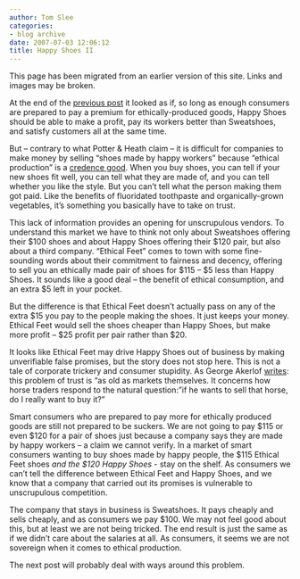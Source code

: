 ```yaml
---
author: Tom Slee
categories:
- blog archive
date: 2007-07-03 12:06:12
title: Happy Shoes II
---
```


::: {.callout-note}

This page has been migrated from an earlier version of this site. 
Links and images may be broken.

:::



				

At the end of the [previous post](http://whimsley.typepad.com/whimsley/2007/07/happy-shoes.html) it
looked as if, so long as enough consumers are prepared to
pay a premium for ethically-produced goods, Happy Shoes should be able
to make a profit, pay its workers better than Sweatshoes, and satisfy
customers all at the same time.




But -- contrary to what Potter & Heath claim -- it is difficult for companies to make money by selling
"shoes made by happy workers" because "ethical production" is a [credence good](http://en.wikipedia.org/wiki/Credence_good). When you buy shoes, you can tell if your new shoes fit well, you
can tell what they are made of, and you can tell whether you like the style. But you can't tell what the person making them got paid.
Like the benefits of fluoridated toothpaste and organically-grown vegetables,
it's something you basically have to take on trust.





This lack of information provides an opening for unscrupulous
vendors. To understand this market we have to think not only about Sweatshoes
offering their $100 shoes and about Happy Shoes offering their $120 pair, but
also about a third company. "Ethical Feet" comes to town
with some fine-sounding words about their commitment to fairness and decency,
offering to sell you an ethically made pair of shoes for $115 -- $5 less than
Happy Shoes. It sounds like a good deal -- the benefit of ethical consumption, and an extra $5 left in your pocket.   






But the difference is that Ethical Feet doesn't
actually pass on any of the extra $15 you pay to the people making the
shoes. It just keeps your money. Ethical Feet would sell the shoes
cheaper than Happy Shoes, but make more profit -- $25 profit per pair
rather than $20.   






It looks like Ethical Feet may drive Happy Shoes out of
business by making unverifiable false promises, but the story does not stop here. This is not a tale of corporate trickery and consumer
stupidity. As George Akerlof [writes](http://nobelprize.org/nobel_prizes/economics/articles/akerlof/index.html): this problem of trust is "as old
as markets themselves. It concerns how horse traders respond to the natural
question: "if he wants to sell that
horse, do I really want to buy
it?"




Smart consumers who are
prepared to pay more for ethically produced goods are still not
prepared to be suckers. We are not going to pay $115 or even $120 for a
pair of shoes just because a company says they
are made by happy workers -- a claim we cannot verify. In a market of
smart consumers wanting to buy shoes made by happy people, the $115 Ethical Feet shoes _and the $120
Happy Shoes _- stay on the shelf. As consumers we can't tell the difference between Ethical Feet and Happy Shoes, and we know that a company that carried out its promises is vulnerable to unscrupulous competition.




The company that stays in business is Sweatshoes. It pays cheaply and
sells cheaply, and as consumers we pay $100. We may not feel good about
this, but at least we are not being tricked. The end result is just the
same as if we didn't care about the salaries at all. As consumers, it
seems we are not sovereign when it comes to ethical production.




The next post will probably deal with ways around this problem.


		
